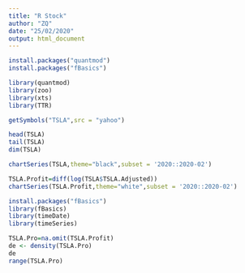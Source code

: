 ```yaml
---
title: "R Stock"
author: "ZQ"
date: "25/02/2020"
output: html_document
---
```


```r
install.packages("quantmod")
install.packages("fBasics")
```
```r
library(quantmod)
library(zoo)
library(xts)
library(TTR)
```

```r
getSymbols("TSLA",src = "yahoo")
```

```r
head(TSLA)
tail(TSLA)
dim(TSLA)
```
```r
chartSeries(TSLA,theme="black",subset = '2020::2020-02')
```

```r
TSLA.Profit=diff(log(TSLA$TSLA.Adjusted))
chartSeries(TSLA.Profit,theme="white",subset = '2020::2020-02')
```

```r
install.packages("fBasics")
library(fBasics)
library(timeDate)
library(timeSeries)
```

```r
TSLA.Pro=na.omit(TSLA.Profit)
de <- density(TSLA.Pro)
de
range(TSLA.Pro)
```

